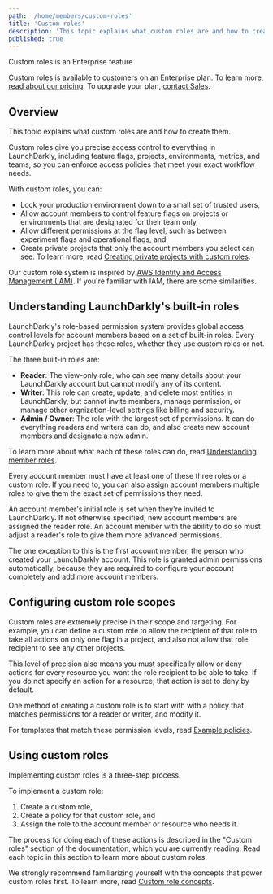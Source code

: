 ```yaml
---
path: '/home/members/custom-roles'
title: 'Custom roles'
description: 'This topic explains what custom roles are and how to create them. Custom roles give access control to everything in LaunchDarkly, from feature flags to metrics, environments, and teams. Enforce access policies that meet your exact workflow needs.'
published: true
---
```


<Callout intent="primary">
<CalloutTitle>Custom roles is an Enterprise feature</CalloutTitle>
<CalloutDescription>

Custom roles is available to customers on an Enterprise plan. To learn more, [read about our pricing](https://launchdarkly.com/pricing/). To upgrade your plan, [contact Sales](https://launchdarkly.com/contact-sales/).

</CalloutDescription>
</Callout>

## Overview

This topic explains what custom roles are and how to create them.

Custom roles give you precise access control to everything in LaunchDarkly, including feature flags, projects, environments, metrics, and teams, so you can enforce access policies that meet your exact workflow needs.

With custom roles, you can:

- Lock your production environment down to a small set of trusted users,
- Allow account members to control feature flags on projects or environments that are designated for their team only,
- Allow different permissions at the flag level, such as between experiment flags and operational flags, and
- Create private projects that only the account members you select can see. To learn more, read [Creating private projects with custom roles](/home/organize/private-projects).

Our custom role system is inspired by [AWS Identity and Access Management (IAM)](https://aws.amazon.com/iam/). If you're familiar with IAM, there are some similarities.

## Understanding LaunchDarkly's built-in roles

LaunchDarkly's role-based permission system provides global access control levels for account members based on a set of built-in roles. Every LaunchDarkly project has these roles, whether they use custom roles or not.

The three built-in roles are:

- **Reader**: The view-only role, who can see many details about your LaunchDarkly account but cannot modify any of its content.
- **Writer**: This role can create, update, and delete most entities in LaunchDarkly, but cannot invite members, manage permission, or manage other orgnization-level settings like billing and security.
- **Admin / Owner**: The role with the largest set of permissions. It can do everything readers and writers can do, and also create new account members and designate a new admin.

To learn more about what each of these roles can do, read [Understanding member roles](/home/members/managing#understanding-member-roles).

Every account member must have at least one of these three roles or a custom role. If you need to, you can also assign account members multiple roles to give them the exact set of permissions they need.

An account member's initial role is set when they're invited to LaunchDarkly. If not otherwise specified, new account members are assigned the reader role. An account member with the ability to do so must adjust a reader's role to give them more advanced permissions.

The one exception to this is the first account member, the person who created your LaunchDarkly account. This role is granted admin permissions automatically, because they are required to configure your account completely and add more account members.

## Configuring custom role scopes

Custom roles are extremely precise in their scope and targeting. For example, you can define a custom role to allow the recipient of that role to take all actions on only one flag in a project, and also not allow that role recipient to see any other projects.

This level of precision also means you must specifically allow or deny actions for every resource you want the role recipient to be able to take. If you do not specify an action for a resource, that action is set to deny by default.

One method of creating a custom role is to start with with a policy that matches permissions for a reader or writer, and modify it.

For templates that match these permission levels, read [Example policies](/home/members/example-policies).

## Using custom roles

Implementing custom roles is a three-step process.

To implement a custom role:

1. Create a custom role,
2. Create a policy for that custom role, and
3. Assign the role to the account member or resource who needs it.

The process for doing each of these actions is described in the "Custom roles" section of the documentation, which you are currently reading. Read each topic in this section to learn more about custom roles.

We strongly recommend familiarizing yourself with the concepts that power custom roles first. To learn more, read [Custom role concepts](/home/members/role-concepts).
